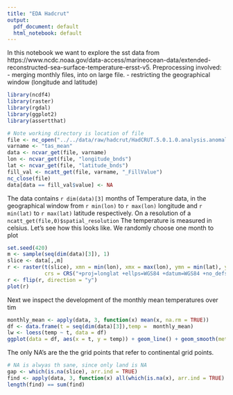```yaml
---
title: "EDA Hadcrut"
output:
  pdf_document: default
  html_notebook: default
---
```

In this notebook we want to explore the sst data from
https://www.ncdc.noaa.gov/data-access/marineocean-data/extended-reconstructed-sea-surface-temperature-ersst-v5.
Preprocessing involved: 
- merging monthly files, into on large file.
- restricting the geographical window (longitude and latitude)

```r
library(ncdf4)
library(raster)
library(rgdal)
library(ggplot2)
library(assertthat)
```

```r
# Note working directory is location of file
file <- nc_open("../../data/raw/hadcrut/HadCRUT.5.0.1.0.analysis.anomalies.ensemble_mean.nc")
varname <- "tas_mean"
data <- ncvar_get(file, varname)
lon <- ncvar_get(file, "longitude_bnds")
lat <- ncvar_get(file, "latitude_bnds")
fill_val <- ncatt_get(file, varname, "_FillValue")
nc_close(file)
data[data == fill_val$value] <- NA
```
The data contains `r dim(data)[3]` months of Temperature 
data, in the geographical window from `r min(lon)` to `r max(lon)`
longitude and `r min(lat)` to `r max(lat)` latitude respectively.
On a resolution of a `ncatt_get(file,0)$spatial_resolution`
The temperature is measured in celsius.
Let's see how this looks like.
We randomly choose one month to plot

```r
set.seed(420)
m <- sample(seq(dim(data)[3]), 1)
slice <- data[,,m]
r <- raster(t(slice), xmn = min(lon), xmx = max(lon), ymn = min(lat), ymx = max(lat), 
            crs = CRS("+proj=longlat +ellps=WGS84 +datum=WGS84 +no_defs+ towgs84=0,0,0"))
r <- flip(r, direction = "y")
plot(r)
```
Next we inspect the development of the monthly mean temperatures over tim

```r
monthly_mean <- apply(data, 3, function(x) mean(x, na.rm = TRUE))
df <- data.frame(t = seq(dim(data)[3]),temp =  monthly_mean)
lw <- loess(temp ~ t, data = df)
ggplot(data = df, aes(x = t, y = temp)) + geom_line() + geom_smooth(method = "auto")
```
The only NA's are the the grid points that refer to continental grid points.

```r
# NA is alwyas th sane, since only land is NA
gap <- which(is.na(slice), arr.ind = TRUE)
find <- apply(data, 3, function(x) all(which(is.na(x), arr.ind = TRUE) == gap))
length(find) == sum(find)
```


